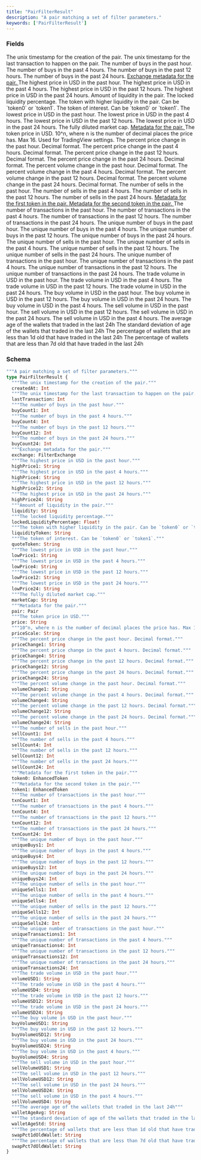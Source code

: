 ```yaml
---
title: "PairFilterResult"
description: "A pair matching a set of filter parameters."
keywords: ['PairFilterResult']
---
```


### Fields

<ResponseField name="createdAt" type="Int">
  The unix timestamp for the creation of the pair.
</ResponseField>

<ResponseField name="lastTransaction" type="Int">
  The unix timestamp for the last transaction to happen on the pair.
</ResponseField>

<ResponseField name="buyCount1" type="Int">
  The number of buys in the past hour.
</ResponseField>

<ResponseField name="buyCount4" type="Int">
  The number of buys in the past 4 hours.
</ResponseField>

<ResponseField name="buyCount12" type="Int">
  The number of buys in the past 12 hours.
</ResponseField>

<ResponseField name="buyCount24" type="Int">
  The number of buys in the past 24 hours.
</ResponseField>

<a href="/api-reference/types/filterexchange">
  <ResponseField name="exchange" type="FilterExchange">
    Exchange metadata for the pair.
  </ResponseField>
</a>

<ResponseField name="highPrice1" type="String">
  The highest price in USD in the past hour.
</ResponseField>

<ResponseField name="highPrice4" type="String">
  The highest price in USD in the past 4 hours.
</ResponseField>

<ResponseField name="highPrice12" type="String">
  The highest price in USD in the past 12 hours.
</ResponseField>

<ResponseField name="highPrice24" type="String">
  The highest price in USD in the past 24 hours.
</ResponseField>

<ResponseField name="liquidity" type="String">
  Amount of liquidity in the pair.
</ResponseField>

<ResponseField name="lockedLiquidityPercentage" type="Float!" required>
  The locked liquidity percentage.
</ResponseField>

<ResponseField name="liquidityToken" type="String">
  The token with higher liquidity in the pair. Can be `token0` or `token1`.
</ResponseField>

<ResponseField name="quoteToken" type="String">
  The token of interest. Can be `token0` or `token1`.
</ResponseField>

<ResponseField name="lowPrice1" type="String">
  The lowest price in USD in the past hour.
</ResponseField>

<ResponseField name="lowPrice4" type="String">
  The lowest price in USD in the past 4 hours.
</ResponseField>

<ResponseField name="lowPrice12" type="String">
  The lowest price in USD in the past 12 hours.
</ResponseField>

<ResponseField name="lowPrice24" type="String">
  The lowest price in USD in the past 24 hours.
</ResponseField>

<ResponseField name="marketCap" type="String">
  The fully diluted market cap.
</ResponseField>

<a href="/api-reference/types/pair">
  <ResponseField name="pair" type="Pair">
    Metadata for the pair.
  </ResponseField>
</a>

<ResponseField name="price" type="String">
  The token price in USD.
</ResponseField>

<ResponseField name="priceScale" type="String">
  10^n, where n is the number of decimal places the price has. Max 16. Used for TradingView settings.
</ResponseField>

<ResponseField name="priceChange1" type="String">
  The percent price change in the past hour. Decimal format.
</ResponseField>

<ResponseField name="priceChange4" type="String">
  The percent price change in the past 4 hours. Decimal format.
</ResponseField>

<ResponseField name="priceChange12" type="String">
  The percent price change in the past 12 hours. Decimal format.
</ResponseField>

<ResponseField name="priceChange24" type="String">
  The percent price change in the past 24 hours. Decimal format.
</ResponseField>

<ResponseField name="volumeChange1" type="String">
  The percent volume change in the past hour. Decimal format.
</ResponseField>

<ResponseField name="volumeChange4" type="String">
  The percent volume change in the past 4 hours. Decimal format.
</ResponseField>

<ResponseField name="volumeChange12" type="String">
  The percent volume change in the past 12 hours. Decimal format.
</ResponseField>

<ResponseField name="volumeChange24" type="String">
  The percent volume change in the past 24 hours. Decimal format.
</ResponseField>

<ResponseField name="sellCount1" type="Int">
  The number of sells in the past hour.
</ResponseField>

<ResponseField name="sellCount4" type="Int">
  The number of sells in the past 4 hours.
</ResponseField>

<ResponseField name="sellCount12" type="Int">
  The number of sells in the past 12 hours.
</ResponseField>

<ResponseField name="sellCount24" type="Int">
  The number of sells in the past 24 hours.
</ResponseField>

<a href="/api-reference/types/enhancedtoken">
  <ResponseField name="token0" type="EnhancedToken">
    Metadata for the first token in the pair.
  </ResponseField>
</a>

<a href="/api-reference/types/enhancedtoken">
  <ResponseField name="token1" type="EnhancedToken">
    Metadata for the second token in the pair.
  </ResponseField>
</a>

<ResponseField name="txnCount1" type="Int">
  The number of transactions in the past hour.
</ResponseField>

<ResponseField name="txnCount4" type="Int">
  The number of transactions in the past 4 hours.
</ResponseField>

<ResponseField name="txnCount12" type="Int">
  The number of transactions in the past 12 hours.
</ResponseField>

<ResponseField name="txnCount24" type="Int">
  The number of transactions in the past 24 hours.
</ResponseField>

<ResponseField name="uniqueBuys1" type="Int">
  The unique number of buys in the past hour.
</ResponseField>

<ResponseField name="uniqueBuys4" type="Int">
  The unique number of buys in the past 4 hours.
</ResponseField>

<ResponseField name="uniqueBuys12" type="Int">
  The unique number of buys in the past 12 hours.
</ResponseField>

<ResponseField name="uniqueBuys24" type="Int">
  The unique number of buys in the past 24 hours.
</ResponseField>

<ResponseField name="uniqueSells1" type="Int">
  The unique number of sells in the past hour.
</ResponseField>

<ResponseField name="uniqueSells4" type="Int">
  The unique number of sells in the past 4 hours.
</ResponseField>

<ResponseField name="uniqueSells12" type="Int">
  The unique number of sells in the past 12 hours.
</ResponseField>

<ResponseField name="uniqueSells24" type="Int">
  The unique number of sells in the past 24 hours.
</ResponseField>

<ResponseField name="uniqueTransactions1" type="Int">
  The unique number of transactions in the past hour.
</ResponseField>

<ResponseField name="uniqueTransactions4" type="Int">
  The unique number of transactions in the past 4 hours.
</ResponseField>

<ResponseField name="uniqueTransactions12" type="Int">
  The unique number of transactions in the past 12 hours.
</ResponseField>

<ResponseField name="uniqueTransactions24" type="Int">
  The unique number of transactions in the past 24 hours.
</ResponseField>

<ResponseField name="volumeUSD1" type="String">
  The trade volume in USD in the past hour.
</ResponseField>

<ResponseField name="volumeUSD4" type="String">
  The trade volume in USD in the past 4 hours.
</ResponseField>

<ResponseField name="volumeUSD12" type="String">
  The trade volume in USD in the past 12 hours.
</ResponseField>

<ResponseField name="volumeUSD24" type="String">
  The trade volume in USD in the past 24 hours.
</ResponseField>

<ResponseField name="buyVolumeUSD1" type="String">
  The buy volume in USD in the past hour.
</ResponseField>

<ResponseField name="buyVolumeUSD12" type="String">
  The buy volume in USD in the past 12 hours.
</ResponseField>

<ResponseField name="buyVolumeUSD24" type="String">
  The buy volume in USD in the past 24 hours.
</ResponseField>

<ResponseField name="buyVolumeUSD4" type="String">
  The buy volume in USD in the past 4 hours.
</ResponseField>

<ResponseField name="sellVolumeUSD1" type="String">
  The sell volume in USD in the past hour.
</ResponseField>

<ResponseField name="sellVolumeUSD12" type="String">
  The sell volume in USD in the past 12 hours.
</ResponseField>

<ResponseField name="sellVolumeUSD24" type="String">
  The sell volume in USD in the past 24 hours.
</ResponseField>

<ResponseField name="sellVolumeUSD4" type="String">
  The sell volume in USD in the past 4 hours.
</ResponseField>

<ResponseField name="walletAgeAvg" type="String">
  The average age of the wallets that traded in the last 24h
</ResponseField>

<ResponseField name="walletAgeStd" type="String">
  The standard deviation of age of the wallets that traded in the last 24h
</ResponseField>

<ResponseField name="swapPct1dOldWallet" type="String">
  The percentage of wallets that are less than 1d old that have traded in the last 24h
</ResponseField>

<ResponseField name="swapPct7dOldWallet" type="String">
  The percentage of wallets that are less than 7d old that have traded in the last 24h
</ResponseField>

### Schema


```graphql 
"""A pair matching a set of filter parameters."""
type PairFilterResult {
  """The unix timestamp for the creation of the pair."""
  createdAt: Int
  """The unix timestamp for the last transaction to happen on the pair."""
  lastTransaction: Int
  """The number of buys in the past hour."""
  buyCount1: Int
  """The number of buys in the past 4 hours."""
  buyCount4: Int
  """The number of buys in the past 12 hours."""
  buyCount12: Int
  """The number of buys in the past 24 hours."""
  buyCount24: Int
  """Exchange metadata for the pair."""
  exchange: FilterExchange
  """The highest price in USD in the past hour."""
  highPrice1: String
  """The highest price in USD in the past 4 hours."""
  highPrice4: String
  """The highest price in USD in the past 12 hours."""
  highPrice12: String
  """The highest price in USD in the past 24 hours."""
  highPrice24: String
  """Amount of liquidity in the pair."""
  liquidity: String
  """The locked liquidity percentage."""
  lockedLiquidityPercentage: Float!
  """The token with higher liquidity in the pair. Can be `token0` or `token1`."""
  liquidityToken: String
  """The token of interest. Can be `token0` or `token1`."""
  quoteToken: String
  """The lowest price in USD in the past hour."""
  lowPrice1: String
  """The lowest price in USD in the past 4 hours."""
  lowPrice4: String
  """The lowest price in USD in the past 12 hours."""
  lowPrice12: String
  """The lowest price in USD in the past 24 hours."""
  lowPrice24: String
  """The fully diluted market cap."""
  marketCap: String
  """Metadata for the pair."""
  pair: Pair
  """The token price in USD."""
  price: String
  """10^n, where n is the number of decimal places the price has. Max 16. Used for TradingView settings."""
  priceScale: String
  """The percent price change in the past hour. Decimal format."""
  priceChange1: String
  """The percent price change in the past 4 hours. Decimal format."""
  priceChange4: String
  """The percent price change in the past 12 hours. Decimal format."""
  priceChange12: String
  """The percent price change in the past 24 hours. Decimal format."""
  priceChange24: String
  """The percent volume change in the past hour. Decimal format."""
  volumeChange1: String
  """The percent volume change in the past 4 hours. Decimal format."""
  volumeChange4: String
  """The percent volume change in the past 12 hours. Decimal format."""
  volumeChange12: String
  """The percent volume change in the past 24 hours. Decimal format."""
  volumeChange24: String
  """The number of sells in the past hour."""
  sellCount1: Int
  """The number of sells in the past 4 hours."""
  sellCount4: Int
  """The number of sells in the past 12 hours."""
  sellCount12: Int
  """The number of sells in the past 24 hours."""
  sellCount24: Int
  """Metadata for the first token in the pair."""
  token0: EnhancedToken
  """Metadata for the second token in the pair."""
  token1: EnhancedToken
  """The number of transactions in the past hour."""
  txnCount1: Int
  """The number of transactions in the past 4 hours."""
  txnCount4: Int
  """The number of transactions in the past 12 hours."""
  txnCount12: Int
  """The number of transactions in the past 24 hours."""
  txnCount24: Int
  """The unique number of buys in the past hour."""
  uniqueBuys1: Int
  """The unique number of buys in the past 4 hours."""
  uniqueBuys4: Int
  """The unique number of buys in the past 12 hours."""
  uniqueBuys12: Int
  """The unique number of buys in the past 24 hours."""
  uniqueBuys24: Int
  """The unique number of sells in the past hour."""
  uniqueSells1: Int
  """The unique number of sells in the past 4 hours."""
  uniqueSells4: Int
  """The unique number of sells in the past 12 hours."""
  uniqueSells12: Int
  """The unique number of sells in the past 24 hours."""
  uniqueSells24: Int
  """The unique number of transactions in the past hour."""
  uniqueTransactions1: Int
  """The unique number of transactions in the past 4 hours."""
  uniqueTransactions4: Int
  """The unique number of transactions in the past 12 hours."""
  uniqueTransactions12: Int
  """The unique number of transactions in the past 24 hours."""
  uniqueTransactions24: Int
  """The trade volume in USD in the past hour."""
  volumeUSD1: String
  """The trade volume in USD in the past 4 hours."""
  volumeUSD4: String
  """The trade volume in USD in the past 12 hours."""
  volumeUSD12: String
  """The trade volume in USD in the past 24 hours."""
  volumeUSD24: String
  """The buy volume in USD in the past hour."""
  buyVolumeUSD1: String
  """The buy volume in USD in the past 12 hours."""
  buyVolumeUSD12: String
  """The buy volume in USD in the past 24 hours."""
  buyVolumeUSD24: String
  """The buy volume in USD in the past 4 hours."""
  buyVolumeUSD4: String
  """The sell volume in USD in the past hour."""
  sellVolumeUSD1: String
  """The sell volume in USD in the past 12 hours."""
  sellVolumeUSD12: String
  """The sell volume in USD in the past 24 hours."""
  sellVolumeUSD24: String
  """The sell volume in USD in the past 4 hours."""
  sellVolumeUSD4: String
  """The average age of the wallets that traded in the last 24h"""
  walletAgeAvg: String
  """The standard deviation of age of the wallets that traded in the last 24h"""
  walletAgeStd: String
  """The percentage of wallets that are less than 1d old that have traded in the last 24h"""
  swapPct1dOldWallet: String
  """The percentage of wallets that are less than 7d old that have traded in the last 24h"""
  swapPct7dOldWallet: String
}
```
